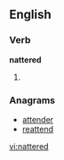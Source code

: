 ==English==

===Verb===
'''nattered'''

# {{past of|natter}}

===Anagrams===
*[[attender]] 
*[[reattend]]

[[vi:nattered]]